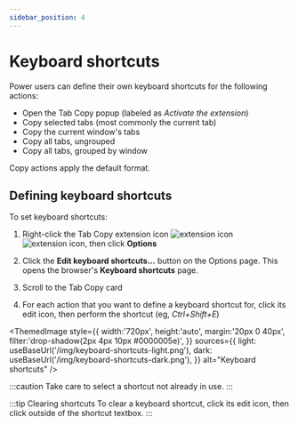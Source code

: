 ```yaml
---
sidebar_position: 4
---
```



# Keyboard shortcuts

Power users can define their own keyboard shortcuts for the following actions:

- Open the Tab Copy popup (labeled as _Activate the extension_)
- Copy selected tabs (most commonly the current tab)
- Copy the current window's tabs
- Copy all tabs, ungrouped
- Copy all tabs, grouped by window

Copy actions apply the default format.

## Defining keyboard shortcuts

To set keyboard shortcuts:

1. Right-click the Tab Copy extension icon ![extension icon](/img/logo-outline-black.png#light-mode-only)![extension icon](/img/logo-outline-white.png#dark-mode-only), then click **Options**

1. Click the **Edit keyboard shortcuts...** button on the Options page. This opens the browser's **Keyboard shortcuts** page.

1. Scroll to the Tab Copy card

1. For each action that you want to define a keyboard shortcut for, click its edit icon, then perform the shortcut (eg, _Ctrl+Shift+E_)

<ThemedImage
  style={{
    width:'720px',
    height:'auto',
    margin:'20px 0 40px',
    filter:'drop-shadow(2px 4px 10px #0000005e)',
  }}
  sources={{
    light: useBaseUrl('/img/keyboard-shortcuts-light.png'),
    dark: useBaseUrl('/img/keyboard-shortcuts-dark.png'),
  }}
  alt="Keyboard shortcuts"
/>

:::caution
Take care to select a shortcut not already in use.
:::

:::tip Clearing shortcuts
To clear a keyboard shortcut, click its edit icon, then click outside of the shortcut textbox.
:::

